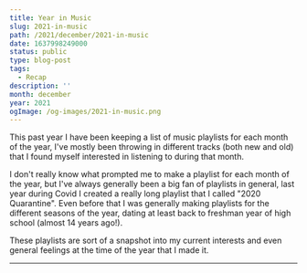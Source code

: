 ```yaml
---
title: Year in Music
slug: 2021-in-music
path: /2021/december/2021-in-music
date: 1637998249000
status: public
type: blog-post
tags:
  - Recap
description: ''
month: december
year: 2021
ogImage: /og-images/2021-in-music.png
---
```




This past year I have been keeping a list of music playlists for each month of
the year, I've mostly been throwing in different tracks (both new and old) that
I found myself interested in listening to during that month.

I don't really know what prompted me to make a playlist for each month of the
year, but I've always generally been a big fan of playlists in general, last
year during Covid I created a really long playlist that I called "2020
Quarantine". Even before that I was generally making playlists for the different
seasons of the year, dating at least back to freshman year of high school
(almost 14 years ago!).

These playlists are sort of a snapshot into my current interests and even
general feelings at the time of the year that I made it.

<Spacer />

---

<Spacer />

